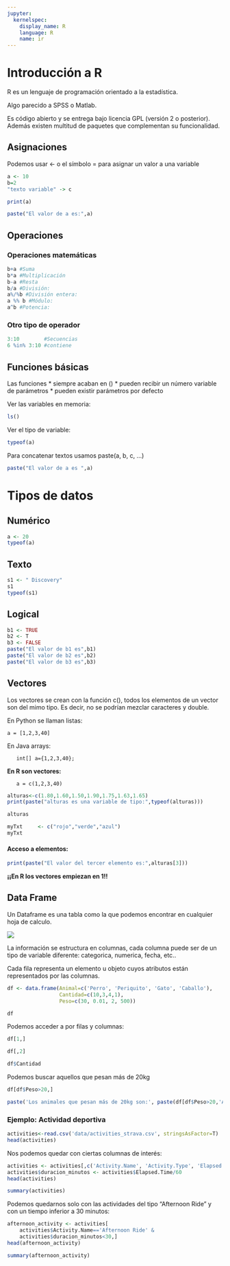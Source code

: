 ```yaml
---
jupyter:
  kernelspec:
    display_name: R
    language: R
    name: ir
---
```


# Introducción a R

R es un lenguaje de programación orientado a la estadística.

Algo parecido a SPSS o Matlab.

Es código abierto y se entrega bajo licencia GPL (versión 2 o posterior). Además existen multitud de paquetes que complementan su funcionalidad.

## Asignaciones

Podemos usar <- o el símbolo = para asignar un valor a una variable

```r
a <- 10
b=2
"texto variable" -> c
```

```r
print(a)
```

```r
paste("El valor de a es:",a)
```

## Operaciones

### Operaciones matemáticas

```r
b+a #Suma
b*a #Multiplicación
b-a #Resta
b/a #División: 
a%/%b #División entera: 
a %% b #Módulo: 
a^b #Potencia: 
```

### Otro tipo de operador

```r
3:10        #Secuencias
6 %in% 3:10 #contiene
```

## Funciones básicas

Las funciones 
 * siempre acaban en ()
 * pueden recibir un número variable de parámetros
 * pueden existir parámetros por defecto

Ver las variables en memoria:

```r
ls()
```

Ver el tipo de variable:

```r
typeof(a)
```

Para concatenar textos usamos paste(a, b, c, ...)

```r
paste("El valor de a es ",a)
```

# Tipos de datos

## Numérico

```r
a <- 20
typeof(a)
```

## Texto

```r
s1 <- " Discovery"
s1
typeof(s1)
```

## Logical

```r
b1 <- TRUE
b2 <- T
b3 <- FALSE
paste("El valor de b1 es",b1)
paste("El valor de b2 es",b2)
paste("El valor de b3 es",b3)
```

## Vectores

Los vectores se crean con la función c(), todos los elementos de un vector son del mimo tipo. Es decir, no se podrían mezclar caracteres y double.

En Python se llaman listas:

   ```
   a = [1,2,3,40]
   ```
   
En Java arrays:
```
   int[] a={1,2,3,40};
```   

**En R son vectores:**
```
   a = c(1,2,3,40)
```   

```r
alturas<-c(1.80,1.60,1.50,1.90,1.75,1.63,1.65)
print(paste("alturas es una variable de tipo:",typeof(alturas)))
```

```r
alturas
```

```r
myTxt     <- c("rojo","verde","azul")
myTxt
```

#### Acceso a elementos:

```r
print(paste("El valor del tercer elemento es:",alturas[3]))
```

**¡¡En R los vectores empiezan en 1!!**

## Data Frame

Un Dataframe es una tabla como la que podemos encontrar en cualquier hoja de calculo.

![](pics/ejemplo_dataframe.png)

La información se estructura en columnas, cada columna puede ser de un tipo de variable diferente: categorica, numerica, fecha, etc..

Cada fila representa un elemento u objeto cuyos atributos están representados por las columnas.

```r
df <- data.frame(Animal=c('Perro', 'Periquito', 'Gato', 'Caballo'),
                 Cantidad=c(10,3,4,1),
                 Peso=c(30, 0.01, 2, 500))
```

```r
df
```

Podemos acceder a por filas y columnas:

```r
df[1,]
```

```r
df[,2]
```

```r
df$Cantidad
```

Podemos buscar aquellos que pesan más de 20kg

```r
df[df$Peso>20,]
```

```r
paste('Los animales que pesan más de 20kg son:', paste(df[df$Peso>20,'Animal'], collapse=','))
```

### Ejemplo: Actividad deportiva


```r
activities<-read.csv('data/activities_strava.csv', stringsAsFactor=T)
head(activities)
```

Nos podemos quedar con ciertas columnas de interés:

```r
activities <- activities[,c('Activity.Name', 'Activity.Type', 'Elapsed.Time', 'Distance')]
activities$duracion_minutos <- activities$Elapsed.Time/60
head(activities)
```

```r
summary(activities)
```

Podemos quedarnos solo con las actividades del tipo "Afternoon Ride" y con un tiempo inferior a 30 minutos:

```r
afternoon_activity <- activities[
    activities$Activity.Name=='Afternoon Ride' &
    activities$duracion_minutos<30,]
head(afternoon_activity)
```

```r
summary(afternoon_activity)
```



